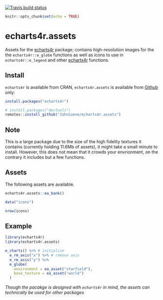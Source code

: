 
[![Travis build status](https://travis-ci.org/JohnCoene/echarts4r.assets.svg?branch=master)](https://travis-ci.org/JohnCoene/echarts4r.assets)

```r
knitr::opts_chunk$set(echo = TRUE)
```

# echarts4r.assets

Assets for the [echarts4r](https://echarts4r.john-coene.com) package; contains high-resolution images for the the `echarts4r::e_globe` functions as well as icons to use in `echarts4r::e_legend` and other [echarts4r](https://echarts4r.john-coene.com) functions.

## Install

`echarts4r` is available from CRAN, `echarts4r.assets` is available from [Github](https://github.com/JohnCoene/echarts4r) only:

```r
install.packages("echarts4r")

# install.packages("devtools")
remotes::install_github("JohnCoene/echarts4r.assets")
```

## Note

This is a large package due to the size of the high fidelity textures it contains (currently holding 11.6Mb of assets), it might take a small minute to install. However, this does not mean that it crowds your envrionment, on the contrary it includes but a few functions.

## Assets

The following assets are available.

```r
echarts4r.assets::ea_bank()

data("icons")

nrow(icons)
```

## Example

```r
library(echarts4r)
library(echarts4r.assets)

e_charts() %>% # initialise
  e_rm_axis("x") %>% # remove axis
  e_rm_axis("y") %>% 
  e_globe(
    environment = ea_asset("starfield"),
    base_texture = ea_asset("world")
  ) 
```

*Though the pacakge is designed with `echarts4r` in mind, the assets can technically be used for other packages*
